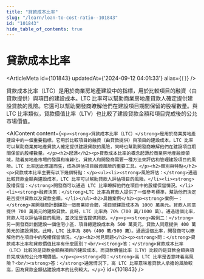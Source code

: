 ```yaml
---
title: "貸款成本比率"
slug: "/learn/loan-to-cost-ratio--101843"
id: "101843"
hide_table_of_contents: true
---
```



# 貸款成本比率

<ArticleMeta id={101843} updatedAt={'2024-09-12 04:01:33'} alias={`[]`} />
<div className='border-solid border-b border-t-0 my-4 border-[var(--ifm-color-gray-300)]' />

貸款成本比率（LTC）是用於商業房地產建設中的指標，用於比較項目的融資（由貸款提供）與項目的建設成本。LTC 比率可以幫助商業房地產貸款人確定提供建設貸款的風險。它還可以幫助開發商瞭解他們在建設項目期間保留的股權數量。與 LTC 比率類似，貸款價值比率（LTV）也比較了建設貸款金額和項目完成後的公允市場價值。

<AIContent content={`<p><strong>貸款成本比率（LTC）</strong>是用於商業房地產建設中的一個重要指標。它用於比較項目的融資（由貸款提供）與項目的建設成本。LTC 比率可以幫助商業房地產貸款人確定提供建設貸款的風險，同時也幫助開發商瞭解他們在建設項目期間保留的股權數量。</p><h2>起源</h2><p>貸款成本比率的概念起源於商業房地產融資領域，隨着房地產市場的發展和複雜化，貸款人和開發商需要一種方法來評估和管理建設項目的風險。LTC 比率因此應運而生，成為評估項目融資風險的重要工具。</p><h2>類別與特點</h2><p>貸款成本比率主要有以下幾個特點：</p><ul><li><strong>風險評估：</strong>通過比較貸款金額與建設成本，LTC 比率可以幫助貸款人評估項目的風險。</li><li><strong>股權保留：</strong>開發商可以通過 LTC 比率瞭解他們在項目中的股權保留情況。</li><li><strong>融資決策：</strong>LTC 比率為貸款人提供了一個參考標準，幫助他們決定是否提供貸款以及貸款金額。</li></ul><h2>具體案例</h2><p><strong>案例一：</strong>某開發商計劃建設一個商業綜合體，項目總建設成本為 1000 萬美元。貸款人同意提供 700 萬美元的建設貸款。此時，LTC 比率為 70%（700 萬/1000 萬）。通過這個比率，貸款人可以評估項目的風險，並決定是否提供貸款。</p><p><strong>案例二：</strong>另一開發商計劃建設一個住宅小區，項目總建設成本為 500 萬美元。貸款人同意提供 400 萬美元的建設貸款。此時，LTC 比率為 80%（400 萬/500 萬）。通過這個比率，開發商可以瞭解他們在項目中的股權保留情況。</p><h2>常見問題</h2><p><strong>問：</strong>貸款成本比率和貸款價值比率有什麼區別？<br/><strong>答：</strong>貸款成本比率（LTC）比較的是貸款金額與項目的建設成本，而貸款價值比率（LTV）比較的是貸款金額與項目完成後的公允市場價值。</p><p><strong>問：</strong>高 LTC 比率是否意味着高風險？<br/><strong>答：</strong>通常情況下，高 LTC 比率意味着貸款人承擔的風險較高，因為貸款金額佔建設成本的比例較大。</p>`} id={101843} />
